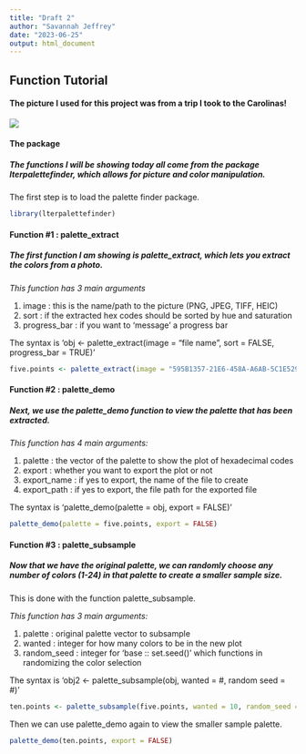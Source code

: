 ```yaml
---
title: "Draft 2"
author: "Savannah Jeffrey"
date: "2023-06-25"
output: html_document
---
```


## Function Tutorial 

#### The picture I used for this project was from a trip I took to the Carolinas! 

![](~/Documents/R Programming/595B1357-21E6-458A-A6AB-5C1E52906B0B.png)


#### The package 

##### The functions I will be showing today all come from the package lterpalettefinder, which allows for picture and color manipulation. 

The first step is to load the palette finder package. 

```r
library(lterpalettefinder)
```


#### Function #1 : palette_extract

##### The first function I am showing is palette_extract, which lets you extract the colors from a photo. 

*This function has 3 main arguments*

  1. image : this is the name/path to the picture (PNG, JPEG, TIFF, HEIC)
  2. sort : if the extracted hex codes should be sorted by hue and saturation
  3. progress_bar : if you want to 'message' a progress bar

The syntax is 'obj <- palette_extract(image = "file name", sort = FALSE, progress_bar = TRUE)'

```r
five.points <- palette_extract(image = "595B1357-21E6-458A-A6AB-5C1E52906B0B.png", sort = FALSE, progress_bar = FALSE)
```

#### Function #2 : palette_demo

##### Next, we use the palette_demo function to view the palette that has been extracted. 

*This function has 4 main arguments:* 

  1. palette : the vector of the palette to show the plot of hexadecimal codes 
  2. export : whether you want to export the plot or not 
  3. export_name : if yes to export, the name of the file to create 
  4. export_path : if yes to export, the file path for the exported file

The syntax is 'palette_demo(palette = obj, export = FALSE)'

```r
palette_demo(palette = five.points, export = FALSE)
```

#### Function #3 : palette_subsample

##### Now that we have the original palette, we can randomly choose any number of colors (1-24) in that palette to create a smaller sample size. 

This is done with the function palette_subsample. 

*This function has 3 main arguments:* 

  1. palette : original palette vector to subsample 
  2. wanted : integer for how many colors to be in the new plot 
  3. random_seed : integer for 'base :: set.seed()' which functions in randomizing the color selection

The syntax is 'obj2 <- palette_subsample(obj, wanted = #, random seed = #)'

```r
ten.points <- palette_subsample(five.points, wanted = 10, random_seed = 25)
```

Then we can use palette_demo again to view the smaller sample palette. 

```r
palette_demo(ten.points, export = FALSE)
```

